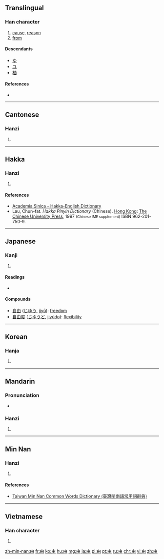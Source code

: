==Translingual==

===Han character===
{{Han char|rn=102|rad=田|as=00|sn=5|four=5060<sub>0</sub>|canj=中田 (LW)}}

# [[cause]], [[reason]]
# [[from]]

====Descendants====
* [[ゆ]]
* [[ユ]]
* [[柚]]

====References====
* {{Han ref|kx=0757.010|dkj=21724|dj=1167.020|hdz=42524.020|uh=7531|ud=30001|bh=A5D1|bd=42449}}

----

==Cantonese==

===Hanzi===
{{yue-hanzi|jyut=[[jau4]]|y=yau4}}

# {{defn|lang=yue|sort=田00}}

----

==Hakka==

===Hanzi===
{{hak-hanzi|poj=[[yû]] (yu<sup>5</sup>)|gd=|hpy=yiu2}}

# {{defn|lang=hak|sort=田00}}

====References====
*[http://minhakka.ling.sinica.edu.tw/bkg/hakyin/search.php?DETAIL=1&LIMIT=id=58656&dbname=su_tian_1&graph=2 Academia Sinica - Hakka-English Dictionary]
*Lau, Chun-fat. ''Hakka Pinyin Dictionary'' (Chinese). [[Hong Kong]]: [[w:Chinese University of Hong Kong|The Chinese University Press]], 1997 <small>(Chinese IME supplement)</small> ISBN 962-201-750-9.

----

==Japanese==

===Kanji===
{{ja-kanji|grade=3|rs=田00}}

# {{defn|lang=ja|sort=田00}}

====Readings====
* {{ja-readings|on=[[ゆう]] (yū), [[ゆ]] (yu), [[ゆい]] (yui)|kun=[[よし]] (yoshi), [[よる]] (yoru), [[より]] (yori)|nanori=}}

====Compounds====
* [[自由]] ([[じゆう]], [[jiyū]]): [[freedom]]
* [[自由度]] ([[じゆうど]], [[jiyūdo]]): [[flexibility]]

----

==Korean==

===Hanja===
{{ko-hanja|hangeul=유|eumhun=|rv=yu|mr=yu|y=yu}}

# {{defn|lang=ko|sort=田00}}

----

==Mandarin==

===Pronunciation===
* {{audio|Zh-yóu.ogg|Audio|lang=cmn}}

===Hanzi===
{{cmn-hanzi|pin=[[yóu]] ([[you2]])|wg=yu<sup>2</sup>}}

# {{defn|lang=cmn|sort=田00}}

----

==Min Nan==

===Hanzi===
{{nan-hanzi|tlpa=iû (iu<sup>5</sup>)}}

# {{defn|lang=nan|sort=田00}}

====References====
*[http://twblg.dict.edu.tw/holodict_new/result_detail.jsp?n_no=1856&curpage=1&sample=%E7%94%B1&radiobutton=1&querytarget=1&limit=20&pagenum=1&rowcount=6 Taiwan Min Nan Common Words Dictionary (臺灣閩南語常用詞辭典)]

----

==Vietnamese==

===Han character===
{{vi-hantu|[[do]], [[dô]], [[ro]], [[sân]]|rs=田00}}

# {{defn|lang=vi|sort=田00}}

[[zh-min-nan:由]]
[[fr:由]]
[[ko:由]]
[[hu:由]]
[[mg:由]]
[[ja:由]]
[[pl:由]]
[[pt:由]]
[[ru:由]]
[[chr:由]]
[[vi:由]]
[[zh:由]]